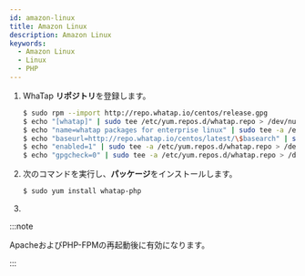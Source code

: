 ```yaml
---
id: amazon-linux
title: Amazon Linux
description: Amazon Linux
keywords:
  - Amazon Linux
  - Linux
  - PHP
---
```



1. WhaTap **リポジトリ**を登録します。

   ```bash title=SH
   $ sudo rpm --import http://repo.whatap.io/centos/release.gpg
   $ echo "[whatap]" | sudo tee /etc/yum.repos.d/whatap.repo > /dev/null
   $ echo "name=whatap packages for enterprise linux" | sudo tee -a /etc/yum.repos.d/whatap.repo > /dev/null
   $ echo "baseurl=http://repo.whatap.io/centos/latest/\$basearch" | sudo tee -a /etc/yum.repos.d/whatap.repo > /dev/null
   $ echo "enabled=1" | sudo tee -a /etc/yum.repos.d/whatap.repo > /dev/null
   $ echo "gpgcheck=0" | sudo tee -a /etc/yum.repos.d/whatap.repo > /dev/null
   ```

2. 次のコマンドを実行し、**パッケージ**をインストールします。

   ```bash title=SH
   $ sudo yum install whatap-php
   ```

3. <Phpinstallscript />


<Phpextensionwhatap />

:::note

ApacheおよびPHP-FPMの再起動後に有効になります。

:::
